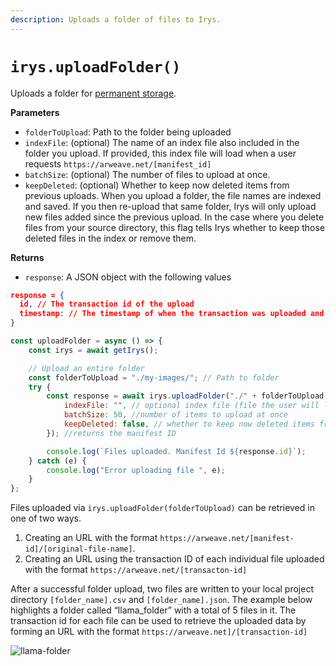 ```yaml
---
description: Uploads a folder of files to Irys.
---
```


# `irys.uploadFolder()`

Uploads a folder for [permanent storage](/learn/permanent-storage).

**Parameters**

<div className="-mt-6" />

-   `folderToUpload`: Path to the folder being uploaded
-   `indexFile`: (optional) The name of an
    index file also included in the folder you upload. If provided, this index file will load when a user requests
    `https://arweave.net/[manifest_id]`
-   `batchSize`: (optional) The number of files to upload at once.
-   `keepDeleted`: (optional) Whether to keep now deleted items from previous uploads. When you upload a folder, the file names are indexed and saved. If you then re-upload that same folder, Irys will only upload new files added since the previous upload. In the case where you delete files from your source directory, this flag tells Irys whether to keep those deleted files in the index or remove them.

**Returns**

<div className="-mt-6" />

-   `response`: A JSON object with the following values

```json
response = {
  id, // The transaction id of the upload
  timestamp: // The timestamp of when the transaction was uploaded and verified
}
```

```js
const uploadFolder = async () => {
	const irys = await getIrys();

	// Upload an entire folder
	const folderToUpload = "./my-images/"; // Path to folder
	try {
		const response = await irys.uploadFolder("./" + folderToUpload, {
			indexFile: "", // optional index file (file the user will load when accessing the manifest)
			batchSize: 50, //number of items to upload at once
			keepDeleted: false, // whether to keep now deleted items from previous uploads
		}); //returns the manifest ID

		console.log(`Files uploaded. Manifest Id ${response.id}`);
	} catch (e) {
		console.log("Error uploading file ", e);
	}
};
```

Files uploaded via `irys.uploadFolder(folderToUpload)` can be retrieved in one of two ways.

1. Creating an URL with the format `https://arweave.net/[manifest-id]/[original-file-name]`.
2. Creating an URL using the transaction ID of each individual file uploaded with the format `https://arweave.net/[transacton-id]`

After a successful folder upload, two files are written to your local project directory `[folder_name].csv` and `[folder_name].json`. The example below highlights a folder called “llama_folder” with a total of 5 files in it. The transaction id for each file can be used to retrieve the uploaded data by forming an URL with the format `https://arweave.net]/[transaction-id]`

![llama-folder](/img/code-assets/llama-folder-manifest.png)

